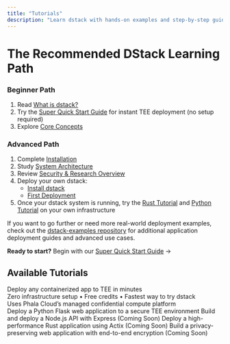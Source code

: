 ```yaml
---
title: "Tutorials"
description: "Learn dstack with hands-on examples and step-by-step guides"
---
```


# The Recommended DStack Learning Path

### Beginner Path

1. Read [What is dstack?](/docs/overview/what-is-dstack)
2. Try the [Super Quick Start Guide](/docs/tutorials/super-quick-start) for instant TEE deployment (no setup required)
3. Explore [Core Concepts](/docs/concepts/overview)

### Advanced Path

1. Complete [Installation](/docs/getting-started/installation)
2. Study [System Architecture](/docs/concepts/architecture)
3. Review [Security & Research Overview](/docs/security-research/overview)
4. Deploy your own dstack:  
   - [Install dstack](/docs/getting-started/installation)  
   - [First Deployment](/docs/getting-started/first-deployment)
5. Once your dstack system is running, try the [Rust Tutorial](/docs/tutorials/rust-example) and [Python Tutorial](/docs/tutorials/python-example) on your own infrastructure

If you want to go further or need more real-world deployment examples, check out the [dstack-examples repository](https://github.com/Dstack-TEE/dstack-examples/) for additional application deployment guides and advanced use cases.

**Ready to start?** Begin with our [Super Quick Start Guide](/docs/tutorials/super-quick-start) →


## Available Tutorials

<div className="mb-6">
  <Card
    title="Super Quick Start"
    icon="play-circle"
    href="/docs/tutorials/super-quick-start"
    className="border border-green-200 bg-green-50/60 rounded-lg shadow-none px-5 py-3 text-sm"
    thin
  >
    <div>
      <span className="font-medium text-green-800">Deploy any containerized app to TEE in minutes</span>
      <div className="text-green-700 mt-1">
        <span>Zero infrastructure setup • Free credits • Fastest way to try dstack</span>
      </div>
      <div className="mt-2 text-xs text-green-600">Uses Phala Cloud’s managed confidential compute platform</div>
    </div>
  </Card>
</div>

<CardGroup cols={2}>
  <Card title="Python Flask Application" icon="python" href="/docs/tutorials/python-example">
    Deploy a Python Flask web application to a secure TEE environment
  </Card>
  <Card title="JavaScript/Node.js Application" icon="node-js" href="/docs/tutorials/javascript-example">
    Build and deploy a Node.js API with Express (Coming Soon)
  </Card>
  <Card title="Rust Application" icon="rust" href="/docs/tutorials/rust-example">
    Deploy a high-performance Rust application using Actix (Coming Soon)
  </Card>
  <Card title="Secure Web Application" icon="shield" href="/docs/tutorials/secure-web-app">
    Build a privacy-preserving web application with end-to-end encryption (Coming Soon)
  </Card>
</CardGroup>


